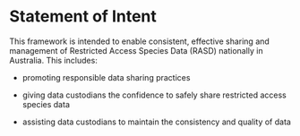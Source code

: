 # Statement of Intent {.unnumbered}

This framework is intended to enable consistent, effective sharing and management of Restricted Access Species Data (RASD) nationally in Australia. This includes:

-   promoting responsible data sharing practices

-   giving data custodians the confidence to safely share restricted access species data

-   assisting data custodians to maintain the consistency and quality of data
